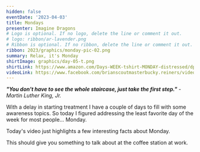 ```yaml
---
hidden: false
eventDate: '2023-04-03'
title: Mondays
presenter: Imagine Dragons
# Logo is optional. If no logo, delete the line or comment it out.
# logo: ribbon/ar-lavender.png
# Ribbon is optional. If no ribbon, delete the line or comment it out.
ribbon: 2023/graphics/monday-pic-02.png
summary: Relax, it's Monday
shirtImage: graphics/day-05-t.png
shirtLink: https://www.amazon.com/Days-WEEK-tshirt-MONDAY-distressed/dp/B07PH9M7GZ
videoLink: https://www.facebook.com/brianscoutmasterbucky.reiners/videos/8881834558557665
---
```

***"You don't have to see the whole staircase, just take the first step."*** *- Martin Luther King, Jr.*

With a delay in starting treatment I have a couple of days to fill with some awareness topics.  So today I figured addressing the least favorite day of the week for most people... Monday.

Today's video just highlights a few interesting facts about Monday.

This should give you something to talk about at the coffee station at work.

